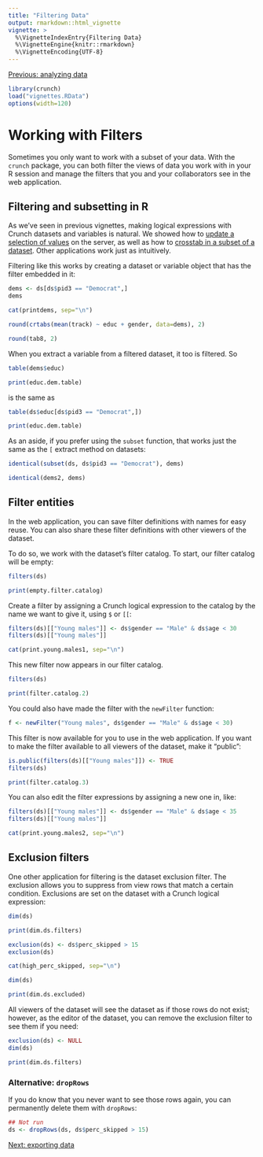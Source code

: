 ```yaml
---
title: "Filtering Data"
output: rmarkdown::html_vignette
vignette: >
  %\VignetteIndexEntry{Filtering Data}
  %\VignetteEngine{knitr::rmarkdown}
  %\VignetteEncoding{UTF-8}
---
```


[Previous: analyzing data](analyze.html)
```r
library(crunch)
load("vignettes.RData")
options(width=120)
```

# Working with Filters

Sometimes you only want to work with a subset of your data. With the `crunch` package, you can both filter the views of data you work with in your R session and manage the filters that you and your collaborators see in the web application.

## Filtering and subsetting in R

As we've seen in previous vignettes, making logical expressions with Crunch datasets and variables is natural. We showed how to [update a selection of values](derive.html) on the server, as well as how to [crosstab in a subset of a dataset](analyze.html). Other applications work just as intuitively.

<!-- Add links with anchors to "Updating values" and to "Subsetting data" -->

Filtering like this works by creating a dataset or variable object that has the filter embedded in it:

```r
dems <- ds[ds$pid3 == "Democrat",]
dems
```
```r
cat(printdems, sep="\n")
```

```r
round(crtabs(mean(track) ~ educ + gender, data=dems), 2)
```
```r
round(tab8, 2)
```

When you extract a variable from a filtered dataset, it too is filtered. So

```r
table(dems$educ)
```
```r
print(educ.dem.table)
```

is the same as

```r
table(ds$educ[ds$pid3 == "Democrat",])
```
```r
print(educ.dem.table)
```

As an aside, if you prefer using the `subset` function, that works just the same as the `[` extract method on datasets:

```r
identical(subset(ds, ds$pid3 == "Democrat"), dems)
```
```r
identical(dems2, dems)
```

## Filter entities

In the web application, you can save filter definitions with names for easy reuse. You can also share these filter definitions with other viewers of the dataset.

To do so, we work with the dataset's filter catalog. To start, our filter catalog will be empty:

```r
filters(ds)
```
```r
print(empty.filter.catalog)
```

Create a filter by assigning a Crunch logical expression to the catalog by the name we want to give it, using `$` or `[[`:

```r
filters(ds)[["Young males"]] <- ds$gender == "Male" & ds$age < 30
filters(ds)[["Young males"]]
```
```r
cat(print.young.males1, sep="\n")
```

This new filter now appears in our filter catalog.

```r
filters(ds)
```
```r
print(filter.catalog.2)
```

You could also have made the filter with the `newFilter` function:

```r
f <- newFilter("Young males", ds$gender == "Male" & ds$age < 30)
```

This filter is now available for you to use in the web application. If you want to make the filter available to all viewers of the dataset, make it "public":

```r
is.public(filters(ds)[["Young males"]]) <- TRUE
filters(ds)
```
```r
print(filter.catalog.3)
```

You can also edit the filter expressions by assigning a new one in, like:

```r
filters(ds)[["Young males"]] <- ds$gender == "Male" & ds$age < 35
filters(ds)[["Young males"]]
```
```r
cat(print.young.males2, sep="\n")
```

## Exclusion filters

One other application for filtering is the dataset exclusion filter. The exclusion allows you to suppress from view rows that match a certain condition. Exclusions are set on the dataset with a Crunch logical expression:

```r
dim(ds)
```
```r
print(dim.ds.filters)
```

```r
exclusion(ds) <- ds$perc_skipped > 15
exclusion(ds)
```
```r
cat(high_perc_skipped, sep="\n")
```

```r
dim(ds)
```
```r
print(dim.ds.excluded)
```

All viewers of the dataset will see the dataset as if those rows do not exist; however, as the editor of the dataset, you can remove the exclusion filter to see them if you need:

```r
exclusion(ds) <- NULL
dim(ds)
```
```r
print(dim.ds.filters)
```

### Alternative: `dropRows`

If you do know that you never want to see those rows again, you can permanently delete them with `dropRows`:

```r
## Not run
ds <- dropRows(ds, ds$perc_skipped > 15)
```

[Next: exporting data](export.html)

